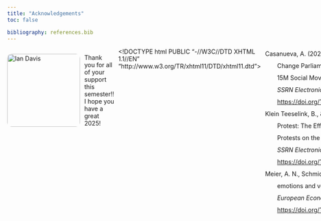 ```yaml
---
title: "Acknowledgements"
toc: false

bibliography: references.bib
---
```


<div style="display: flex; gap: 10px; align-items: flex-start;">

<img src="images/profile2.1.png" alt="Ian Davis" style="width: 170px; border-radius: 10px;">

<div>
  Thank you for all of your support this semester!! I hope you have a great 2025!
</div>



<!DOCTYPE html PUBLIC "-//W3C//DTD XHTML 1.1//EN" "http://www.w3.org/TR/xhtml11/DTD/xhtml11.dtd">
<html xmlns="http://www.w3.org/1999/xhtml" xml:lang="en">
<head>
<meta http-equiv="Content-Type" content="text/html; charset=utf-8"/>
<title>Bibliography</title>
</head>
<body>
<div class="csl-bib-body" style="line-height: 2; margin-left: 2em; text-indent:-2em;">
  <div class="csl-entry">Casanueva, A. (2021). Can Chants in the Street Change Parliament’s Tune? The Effects of the 15M Social Movement on Spanish Elections. <i>SSRN Electronic Journal</i>. <a href="https://doi.org/10.2139/ssrn.3831874">https://doi.org/10.2139/ssrn.3831874</a></div>
  <span class="Z3988" title="url_ver=Z39.88-2004&amp;ctx_ver=Z39.88-2004&amp;rfr_id=info%3Asid%2Fzotero.org%3A2&amp;rft_id=info%3Adoi%2F10.2139%2Fssrn.3831874&amp;rft_val_fmt=info%3Aofi%2Ffmt%3Akev%3Amtx%3Ajournal&amp;rft.genre=article&amp;rft.atitle=Can%20Chants%20in%20the%20Street%20Change%20Parliament%E2%80%99s%20Tune%3F%20The%20Effects%20of%20the%2015M%20Social%20Movement%20on%20Spanish%20Elections&amp;rft.jtitle=SSRN%20Electronic%20Journal&amp;rft.stitle=SSRN%20Journal&amp;rft.aufirst=Annal%C3%AD&amp;rft.aulast=Casanueva&amp;rft.au=Annal%C3%AD%20Casanueva&amp;rft.date=2021&amp;rft.issn=1556-5068&amp;rft.language=en"></span>
  <div class="csl-entry">Klein Teeselink, B., &amp; Melios, G. (2021). Weather to Protest: The Effect of Black Lives Matter Protests on the 2020 Presidential Election. <i>SSRN Electronic Journal</i>. <a href="https://doi.org/10.2139/ssrn.3809877">https://doi.org/10.2139/ssrn.3809877</a></div>
  <span class="Z3988" title="url_ver=Z39.88-2004&amp;ctx_ver=Z39.88-2004&amp;rfr_id=info%3Asid%2Fzotero.org%3A2&amp;rft_id=info%3Adoi%2F10.2139%2Fssrn.3809877&amp;rft_val_fmt=info%3Aofi%2Ffmt%3Akev%3Amtx%3Ajournal&amp;rft.genre=article&amp;rft.atitle=Weather%20to%20Protest%3A%20The%20Effect%20of%20Black%20Lives%20Matter%20Protests%20on%20the%202020%20Presidential%20Election&amp;rft.jtitle=SSRN%20Electronic%20Journal&amp;rft.stitle=SSRN%20Journal&amp;rft.aufirst=Bouke&amp;rft.aulast=Klein%20Teeselink&amp;rft.au=Bouke%20Klein%20Teeselink&amp;rft.au=Georgios%20Melios&amp;rft.date=2021&amp;rft.issn=1556-5068&amp;rft.language=en"></span>
  <div class="csl-entry">Meier, A. N., Schmid, L., &amp; Stutzer, A. (2019). Rain, emotions and voting for the status quo. <i>European Economic Review</i>, <i>119</i>, 434–451. <a href="https://doi.org/10.1016/j.euroecorev.2019.07.014">https://doi.org/10.1016/j.euroecorev.2019.07.014</a></div>
  <span class="Z3988" title="url_ver=Z39.88-2004&amp;ctx_ver=Z39.88-2004&amp;rfr_id=info%3Asid%2Fzotero.org%3A2&amp;rft_id=info%3Adoi%2F10.1016%2Fj.euroecorev.2019.07.014&amp;rft_val_fmt=info%3Aofi%2Ffmt%3Akev%3Amtx%3Ajournal&amp;rft.genre=article&amp;rft.atitle=Rain%2C%20emotions%20and%20voting%20for%20the%20status%20quo&amp;rft.jtitle=European%20Economic%20Review&amp;rft.stitle=European%20Economic%20Review&amp;rft.volume=119&amp;rft.aufirst=Armando%20N.&amp;rft.aulast=Meier&amp;rft.au=Armando%20N.%20Meier&amp;rft.au=Lukas%20Schmid&amp;rft.au=Alois%20Stutzer&amp;rft.date=2019-10&amp;rft.pages=434-451&amp;rft.spage=434&amp;rft.epage=451&amp;rft.issn=00142921&amp;rft.language=en"></span>
</div></body>
</html>

</div>